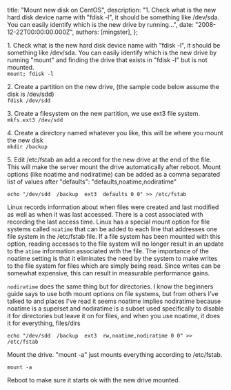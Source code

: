 
  title: "Mount new disk on CentOS",
  description: "1. Check what is the new hard disk device name with \"fdisk -l\", it should be something like /dev/sda. You can easily identify which is the new drive by running...",
  date: "2008-12-22T00:00:00.000Z",
  authors: [mingster],
};

<p>1. Check what is the new hard disk device name with "fdisk -l", it should be something like /dev/sda. You can easily identify which is the new drive by running "mount" and finding the drive that exists in "fdisk -l" but is not mounted.<br /><code>mount; fdisk -l</code></p>
<p>2. Create a partition on the new drive, (the sample code below assume the disk is /dev/sdd)<br /><code>fdisk /dev/sdd</code></p>
<p>3. Create a filesystem on the new partition, we use ext3 file system.<br /><code>mkfs.ext3 /dev/sdd</code></p>
<p>4. Create a directory named whatever you like, this will be where you mount the new disk<br /><code>mkdir /backup</code></p>
<p>5. Edit /etc/fstab an add a record for the new drive at the end of the file. This will make the server mount the drive automatically after reboot. Mount options (like noatime and nodiratime) can be added as a comma separated list of values after "defaults": "defaults,noatime,nodiratime"</p>
<p><code>echo "/dev/sdd  /backup  ext3  defaults 0 0" &gt;&gt; /etc/fstab</code></p>
<p>Linux records information about when files were created and last modified as well as when it was last accessed. There is a cost associated with recording the last access time. Linux has a special mount option for file systems called <code>noatime</code> that can be added to each line that addresses one file system in the /etc/fstab file. If a file system has been mounted with this option, reading accesses to the file system will no longer result in an update to the <code>atime</code> information associated with the file. The importance of the noatime setting is that it eliminates the need by the system to make writes to the file system for files which are simply being read. Since writes can be somewhat expensive, this can result in measurable performance gains.</p>
<p><code>nodiratime</code> does the same thing but for directories. I know the beginners guide says to use both mount options on file systems, but from others I've talked to and places I've read it seems noatime implies nodiratime because noatime is a superset and nodiratime is a subset used specifically to disable it for directories but leave it on for files, and when you use noatime, it does it for everything, files/dirs</p>
<p><code>echo "/dev/sdd  /backup  ext3  rw,noatime,nodiratime 0 0" &gt;&gt; /etc/fstab</code></p>
<p>Mount the drive. "mount -a" just mounts everything according to /etc/fstab.</p>
<p><code>mount -a</code></p>
<p>Reboot to make sure it starts ok with the new drive mounted.</p>
